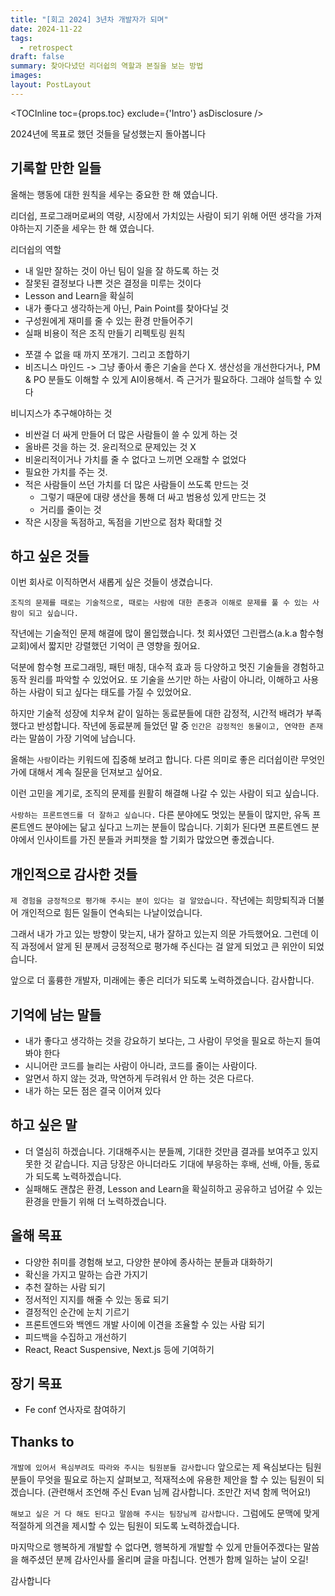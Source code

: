 ```yaml
---
title: "[회고 2024] 3년차 개발자가 되며"
date: 2024-11-22
tags:
  - retrospect
draft: false
summary: 찾아다녔던 리더쉽의 역할과 본질을 보는 방법
images: 
layout: PostLayout
---
```


<TOCInline toc={props.toc} exclude={'Intro'} asDisclosure />

2024년에 목표로 했던 것들을 달성했는지 돌아봅니다

## 기록할 만한 일들

올해는 행동에 대한 원칙을 세우는 중요한 한 해 였습니다.

리더쉽, 프로그래머로써의 역량, 시장에서 가치있는 사람이 되기 위해 어떤 생각을 가져야하는지 기준을 세우는 한 해 였습니다.




리더쉽의 역할
- 내 일만 잘하는 것이 아닌 팀이 일을 잘 하도록 하는 것
- 잘못된 결정보다 나쁜 것은 결정을 미루는 것이다
- Lesson and Learn을 확실히
- 내가 좋다고 생각하는게 아닌, Pain Point를 찾아다닐 것
- 구성원에게 재미를 줄 수 있는 환경 만들어주기
- 실패 비용이 적은 조직 만들기
리펙토링 원칙
* 쪼갤 수 없을 때 까지 쪼개기. 그리고 조합하기
* 비즈니스 마인드 -> 그냥 좋아서 좋은 기술을 쓴다 X. 생산성을 개선한다거나, PM & PO 분들도 이해할 수 있게 AI이용해서. 즉 근거가 필요하다. 그래야 설득할 수 있다

비니지스가 추구해야하는 것
* 비싼걸 더 싸게 만들어 더 많은 사람들이 쓸 수 있게 하는 것
* 올바른 것을 하는 것. 윤리적으로 문제있는 것 X
* 비윤리적이거나 가치를 줄 수 없다고 느끼면 오래할 수 없었다
* 필요한 가치를 주는 것. 
* 적은 사람들이 쓰던 가치를 더 많은 사람들이 쓰도록 만드는 것
	* 그렇기 때문에 대량 생산을 통해 더 싸고 범용성 있게 만드는 것
	* 거리를 줄이는 것
* 작은 시장을 독점하고, 독점을 기반으로 점차 확대할 것                                                                                                                                                                                                                                                                                                            


## 하고 싶은 것들

이번 회사로 이직하면서 새롭게 싶은 것들이 생겼습니다.

`조직의 문제를 때로는 기술적으로, 때로는 사람에 대한 존중과 이해로 문제를 풀 수 있는 사람이 되고 싶습니다.`

작년에는 기술적인 문제 해결에 많이 몰입했습니다.
첫 회사였던 그린랩스(a.k.a 함수형 교회)에서 짧지만 강렬했던 기억이 큰 영향을 줬어요.

덕분에 함수형 프로그래밍, 패턴 매칭, 대수적 효과 등 다양하고 멋진 기술들을 경험하고 동작 원리를 파악할 수 있었어요.
또 기술을 쓰기만 하는 사람이 아니라, 이해하고 사용하는 사람이 되고 싶다는 태도를 가질 수 있었어요.

하지만 기술적 성장에 치우쳐 같이 일하는 동료분들에 대한 감정적, 시간적 배려가 부족했다고 반성합니다.
작년에 동료분께 들었던 말 중 `인간은 감정적인 동물이고, 연약한 존재`라는 말씀이 가장 기억에 남습니다.

올해는 `사람`이라는 키워드에 집중해 보려고 합니다. 다른 의미로 좋은 리더쉽이란 무엇인가에 대해서 계속 질문을 던져보고 싶어요.

이런 고민을 계기로, 조직의 문제를 원활히 해결해 나갈 수 있는 사람이 되고 싶습니다.

`사랑하는 프론트엔드를 더 잘하고 싶습니다.` 다른 분야에도 멋있는 분들이 많지만, 유독 프론트엔드 분야에는 닮고 싶다고 느끼는 분들이 많습니다.
기회가 된다면 프론트엔드 분야에서 인사이트를 가진 분들과 커피챗을 할 기회가 많았으면 좋겠습니다.

## 개인적으로 감사한 것들

`제 경험을 긍정적으로 평가해 주시는 분이 있다는 걸 알았습니다.` 작년에는 희망퇴직과 더불어 개인적으로 힘든 일들이 연속되는 나날이었습니다.

그래서 내가 가고 있는 방향이 맞는지, 내가 잘하고 있는지 의문 가득했어요. 그런데 이직 과정에서 알게 된 분께서 긍정적으로 평가해 주신다는 걸 알게 되었고 큰 위안이 되었습니다.

앞으로 더 훌륭한 개발자, 미래에는 좋은 리더가 되도록 노력하겠습니다. 감사합니다.

## 기억에 남는 말들

- 내가 좋다고 생각하는 것을 강요하기 보다는, 그 사람이 무엇을 필요로 하는지 들여봐야 한다
- 시니어란 코드를 늘리는 사람이 아니라, 코드를 줄이는 사람이다.
- 알면서 하지 않는 것과, 막연하게 두려워서 안 하는 것은 다르다.
- 내가 하는 모든 점은 결국 이어져 있다

## 하고 싶은 말

- 더 열심히 하겠습니다. 기대해주시는 분들께, 기대한 것만큼 결과를 보여주고 있지 못한 것 같습니다. 지금 당장은 아니더라도 기대에 부응하는 후배, 선배, 아들, 동료가 되도록 노력하겠습니다.
- 실패해도 괜찮은 환경, Lesson and Learn을 확실히하고 공유하고 넘어갈 수 있는 환경을 만들기 위해 더 노력하겠습니다.

## 올해 목표

- 다양한 취미를 경험해 보고, 다양한 분야에 종사하는 분들과 대화하기
- 확신을 가지고 말하는 습관 가지기
- 추천 잘하는 사람 되기
- 정서적인 지지를 해줄 수 있는 동료 되기
- 결정적인 순간에 눈치 기르기
- 프론트엔드와 백엔드 개발 사이에 이견을 조율할 수 있는 사람 되기
- 피드백을 수집하고 개선하기
- React, React Suspensive, Next.js 등에 기여하기

## 장기 목표

- Fe conf 연사자로 참여하기

## Thanks to

`개발에 있어서 욕심부려도 따라와 주시는 팀원분들 감사합니다`
앞으로는 제 욕심보다는 팀원분들이 무엇을 필요로 하는지 살펴보고, 적재적소에 유용한 제안을 할 수 있는 팀원이 되겠습니다. (관련해서 조언해 주신 Evan 님께 감사합니다. 조만간 저녁 함께 먹어요!)

`해보고 싶은 거 다 해도 된다고 말씀해 주시는 팀장님께 감사합니다.`
그럼에도 문맥에 맞게 적절하게 의견을 제시할 수 있는 팀원이 되도록 노력하겠습니다.

마지막으로 행복하게 개발할 수 없다면, 행복하게 개발할 수 있게 만들어주겠다는 말씀을 해주셨던 분께 감사인사를 올리며 글을 마칩니다. 언젠가 함께 일하는 날이 오길!

감사합니다
